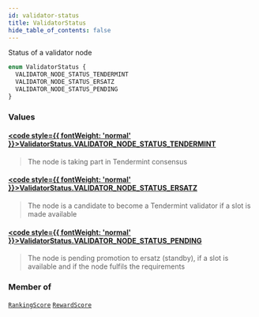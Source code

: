 ```yaml
---
id: validator-status
title: ValidatorStatus
hide_table_of_contents: false
---
```








Status of a validator node

```graphql
enum ValidatorStatus {
  VALIDATOR_NODE_STATUS_TENDERMINT
  VALIDATOR_NODE_STATUS_ERSATZ
  VALIDATOR_NODE_STATUS_PENDING
}
```


### Values

#### [<code style={{ fontWeight: 'normal' }}>ValidatorStatus.<b>VALIDATOR_NODE_STATUS_TENDERMINT</b></code>](#) 
> The node is taking part in Tendermint consensus
> 

#### [<code style={{ fontWeight: 'normal' }}>ValidatorStatus.<b>VALIDATOR_NODE_STATUS_ERSATZ</b></code>](#) 
> The node is a candidate to become a Tendermint validator if a slot is made available
> 

#### [<code style={{ fontWeight: 'normal' }}>ValidatorStatus.<b>VALIDATOR_NODE_STATUS_PENDING</b></code>](#) 
> The node is pending promotion to ersatz (standby), if a slot is available and if the node fulfils the requirements
> 



### Member of

[`RankingScore`](/testnet/api/graphql/objects/ranking-score)  <Badge class="secondary" text="object"/><Bullet />[`RewardScore`](/testnet/api/graphql/objects/reward-score)  <Badge class="secondary" text="object"/>



